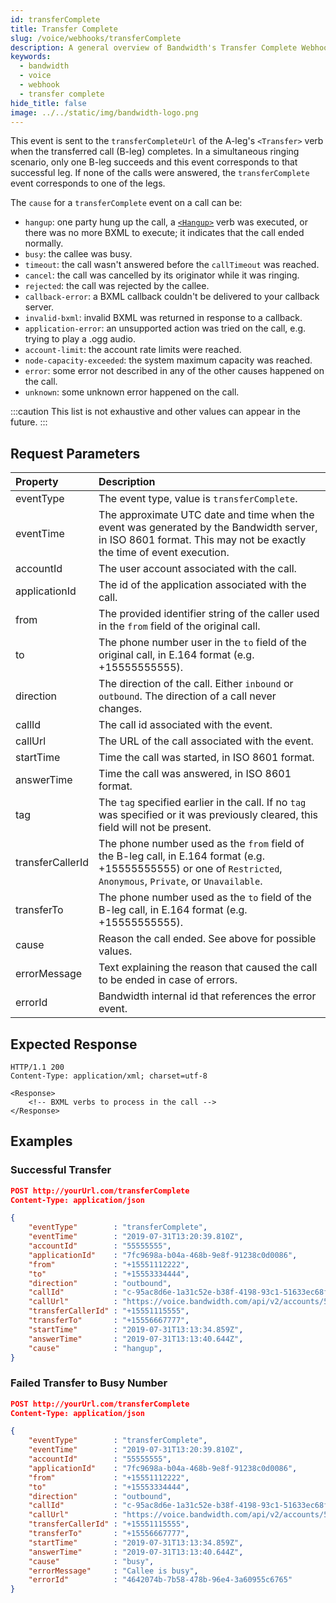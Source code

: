```yaml
---
id: transferComplete
title: Transfer Complete
slug: /voice/webhooks/transferComplete
description: A general overview of Bandwidth's Transfer Complete Webhook
keywords:
  - bandwidth
  - voice
  - webhook
  - transfer complete
hide_title: false
image: ../../static/img/bandwidth-logo.png
---
```



This event is sent to the `transferCompleteUrl` of the A-leg's `<Transfer>` verb when the transferred call (B-leg) completes. In a simultaneous ringing scenario, only one B-leg succeeds and this event corresponds to that successful leg. If none of the calls were answered, the `transferComplete` event corresponds to one of the legs.

The `cause` for a `transferComplete` event on a call can be:
  - `hangup`: one party hung up the call, a [`<Hangup>`](/docs/voice/bxml/hangup) verb was executed, or there was no more BXML to execute; it indicates that the call ended normally.
  - `busy`: the callee was busy.
  - `timeout`: the call wasn't answered before the `callTimeout` was reached.
  - `cancel`: the call was cancelled by its originator while it was ringing.
  - `rejected`: the call was rejected by the callee.
  - `callback-error`: a BXML callback couldn't be delivered to your callback server.
  - `invalid-bxml`: invalid BXML was returned in response to a callback.
  - `application-error`: an unsupported action was tried on the call, e.g. trying to play a .ogg audio.
  - `account-limit`: the account rate limits were reached.
  - `node-capacity-exceeded`: the system maximum capacity was reached.
  - `error`: some error not described in any of the other causes happened on the call.
  - `unknown`: some unknown error happened on the call.

:::caution
This list is not exhaustive and other values can appear in the future.
:::

## Request Parameters

| Property          | Description |
|:------------------|:------------|
| eventType         | The event type, value is `transferComplete`. |
| eventTime         | The approximate UTC date and time when the event was generated by the Bandwidth server, in ISO 8601 format. This may not be exactly the time of event execution. |
| accountId         | The user account associated with the call. |
| applicationId     | The id of the application associated with the call. |
| from              | The provided identifier string of the caller used in the `from` field of the original call. |
| to                | The phone number user in the `to` field of the original call, in E.164 format (e.g. +15555555555). |
| direction         | The direction of the call. Either `inbound` or `outbound`. The direction of a call never changes. |
| callId            | The call id associated with the event. |
| callUrl           | The URL of the call associated with the event. |
| startTime         | Time the call was started, in ISO 8601 format. |
| answerTime        | Time the call was answered, in ISO 8601 format. |
| tag               | The `tag` specified earlier in the call. If no `tag` was specified or it was previously cleared, this field will not be present. |
| transferCallerId  | The phone number used as the `from` field of the B-leg call, in E.164 format (e.g. +15555555555) or one of `Restricted`, `Anonymous`, `Private`, or `Unavailable`. |
| transferTo        | The phone number used as the `to` field of the B-leg call, in E.164 format (e.g. +15555555555). |
| cause             | Reason the call ended. See above for possible values. |
| errorMessage      | Text explaining the reason that caused the call to be ended in case of errors. |
| errorId           | Bandwidth internal id that references the error event. |

## Expected Response

```http
HTTP/1.1 200
Content-Type: application/xml; charset=utf-8

<Response>
    <!-- BXML verbs to process in the call -->
</Response>
```

## Examples

### Successful Transfer

```json
POST http://yourUrl.com/transferComplete
Content-Type: application/json

{
	"eventType"        : "transferComplete",
	"eventTime"        : "2019-07-31T13:20:39.810Z",
	"accountId"        : "55555555",
	"applicationId"    : "7fc9698a-b04a-468b-9e8f-91238c0d0086",
	"from"             : "+15551112222",
	"to"               : "+15553334444",
	"direction"        : "outbound",
	"callId"           : "c-95ac8d6e-1a31c52e-b38f-4198-93c1-51633ec68f8d",
	"callUrl"          : "https://voice.bandwidth.com/api/v2/accounts/55555555/calls/c-95ac8d6e-1a31c52e-b38f-4198-93c1-51633ec68f8d",
	"transferCallerId" : "+15551115555",
	"transferTo"       : "+15556667777",
	"startTime"        : "2019-07-31T13:13:34.859Z",
	"answerTime"       : "2019-07-31T13:13:40.644Z",
	"cause"            : "hangup",
}
```

### Failed Transfer to Busy Number

```json
POST http://yourUrl.com/transferComplete
Content-Type: application/json

{
	"eventType"        : "transferComplete",
	"eventTime"        : "2019-07-31T13:20:39.810Z",
	"accountId"        : "55555555",
	"applicationId"    : "7fc9698a-b04a-468b-9e8f-91238c0d0086",
	"from"             : "+15551112222",
	"to"               : "+15553334444",
	"direction"        : "outbound",
	"callId"           : "c-95ac8d6e-1a31c52e-b38f-4198-93c1-51633ec68f8d",
	"callUrl"          : "https://voice.bandwidth.com/api/v2/accounts/55555555/calls/c-95ac8d6e-1a31c52e-b38f-4198-93c1-51633ec68f8d",
	"transferCallerId" : "+15551115555",
	"transferTo"       : "+15556667777",
	"startTime"        : "2019-07-31T13:13:34.859Z",
	"answerTime"       : "2019-07-31T13:13:40.644Z",
	"cause"            : "busy",
	"errorMessage"     : "Callee is busy",
	"errorId"          : "4642074b-7b58-478b-96e4-3a60955c6765"
}
```
